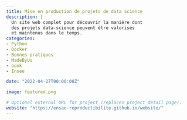 ```yaml
---
title: Mise en production de projets de data science
description: |
  Un site web complet pour découvrir la manière dont
  des projets data-science peuvent être valorisés
  et maintenus dans le temps.
categories:
- Python
- Docker
- Bonnes pratiques
- MadeByUs
- book
- Insee

date: "2022-04-27T00:00:00Z"

image: featured.png

# Optional external URL for project (replaces project detail page).
website: "https://ensae-reproductibilite.github.io/website/"
---
```


